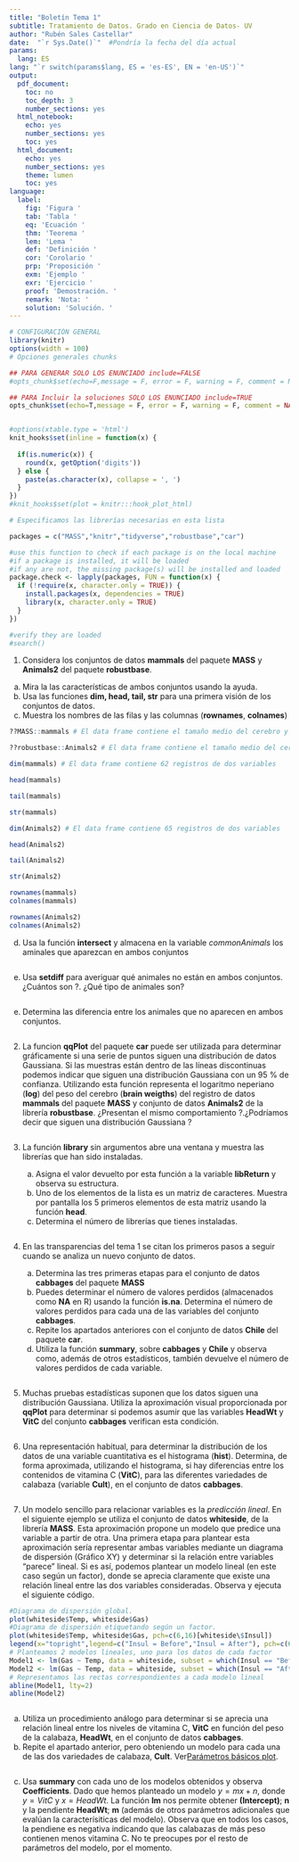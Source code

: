---
title: "Boletín Tema 1"
subtitle: Tratamiento de Datos. Grado en Ciencia de Datos- UV
author: "Rubén Sales Castellar"
date:  "`r Sys.Date()`"  #Pondría la fecha del día actual
params:
  lang: ES
lang: "`r switch(params$lang, ES = 'es-ES', EN = 'en-US')`"
output:
  pdf_document:
    toc: no
    toc_depth: 3
    number_sections: yes
  html_notebook:
    echo: yes
    number_sections: yes
    toc: yes
  html_document:
    echo: yes
    number_sections: yes
    theme: lumen
    toc: yes
language:
  label:
    fig: 'Figura '
    tab: 'Tabla '
    eq: 'Ecuación '
    thm: 'Teorema '
    lem: 'Lema '
    def: 'Definición '
    cor: 'Corolario '
    prp: 'Proposición '
    exm: 'Ejemplo '
    exr: 'Ejercicio '
    proof: 'Demostración. '
    remark: 'Nota: '
    solution: 'Solución. '
---

```{r setup, cache = F, echo = F, message = F, warning = F, tidy = F,}

# CONFIGURACIÓN GENERAL
library(knitr)
options(width = 100)
# Opciones generales chunks

## PARA GENERAR SOLO LOS ENUNCIADO include=FALSE
#opts_chunk$set(echo=F,message = F, error = F, warning = F, comment = NA, fig.align = 'center', dpi = 100, tidy = F, cache.path = '.cache/', fig.path = './figure/', include=FALSE)

## PARA Incluir la soluciones SOLO LOS ENUNCIADO include=TRUE
opts_chunk$set(echo=T,message = F, error = F, warning = F, comment = NA, fig.align = 'center', dpi = 100, tidy = F, cache.path = '.cache/', fig.path = './figure/', include=TRUE)


#options(xtable.type = 'html')
knit_hooks$set(inline = function(x) {
  
  if(is.numeric(x)) {
    round(x, getOption('digits'))
  } else {
    paste(as.character(x), collapse = ', ')
  }
})
#knit_hooks$set(plot = knitr:::hook_plot_html)
```

```{r,echo=FALSE}
# Especificamos las librerías necesarias en esta lista

packages = c("MASS","knitr","tidyverse","robustbase","car")

#use this function to check if each package is on the local machine
#if a package is installed, it will be loaded
#if any are not, the missing package(s) will be installed and loaded
package.check <- lapply(packages, FUN = function(x) {
  if (!require(x, character.only = TRUE)) {
    install.packages(x, dependencies = TRUE)
    library(x, character.only = TRUE)
  }
})

#verify they are loaded
#search()

```

1.  Considera los conjuntos de datos **mammals** del paquete **MASS** y **Animals2** del paquete **robustbase**.

<!-- -->

a.  Mira la las características de ambos conjuntos usando la ayuda.
b.  Usa las funciones **dim, head, tail, str** para una primera visión de los conjuntos de datos.
c.  Muestra los nombres de las filas y las columnas (**rownames**, **colnames**)

```{r}
??MASS::mammals # El data frame contiene el tamaño medio del cerebro y cuerpo de 62 especies de mamíferos.

??robustbase::Animals2 # El data frame contiene el tamaño medio del cerebro y cuerpo de 62 especies de mamíferos y otras tres 3 más.

dim(mammals) # El data frame contiene 62 registros de dos variables

head(mammals)

tail(mammals)

str(mammals)

dim(Animals2) # El data frame contiene 65 registros de dos variables

head(Animals2)

tail(Animals2)

str(Animals2)

rownames(mammals)
colnames(mammals)

rownames(Animals2)
colnames(Animals2)

```

d.  Usa la función **intersect** y almacena en la variable *commonAnimals* los aminales que aparezcan en ambos conjuntos

```{r}






```

e.  Usa **setdiff** para averiguar qué animales no están en ambos conjuntos. ¿Cuántos son ?. ¿Qué tipo de animales son?

```{r}






```

e.  Determina las diferencia entre los animales que no aparecen en ambos conjuntos.

```{r}












```

2.  La funcion **qqPlot** del paquete **car** puede ser utilizada para determinar gráficamente si una serie de puntos siguen una distribución de datos Gaussiana. Si las muestras están dentro de las líneas discontinuas podemos indicar que siguen una distribución Gaussiana con un 95 % de confianza. Utilizando esta función representa el logaritmo neperiano (**log**) del peso del cerebro (**brain weigths**) del registro de datos **mammals** del paquete **MASS** y conjunto de datos **Animals2** de la librería **robustbase**. ¿Presentan el mismo comportamiento ?.¿Podríamos decir que siguen una distribución Gaussiana ?

```{r}


```

3.  La función **library** sin argumentos abre una ventana y muestra las librerías que han sido instaladas.

    a.  Asigna el valor devuelto por esta función a la variable **libReturn** y observa su estructura.
    b.  Uno de los elementos de la lista es un matriz de caracteres. Muestra por pantalla los 5 primeros elementos de esta matriz usando la función **head**.
    c.  Determina el número de librerías que tienes instaladas.

    ```{r}










    ```

4.  En las transparencias del tema 1 se citan los primeros pasos a seguir cuando se analiza un nuevo conjunto de datos.

    a.  Determina las tres primeras etapas para el conjunto de datos **cabbages** del paquete **MASS**
    b.  Puedes determinar el número de valores perdidos (almacenados como **NA** en R) usando la función **is.na**. Determina el número de valores perdidos para cada una de las variables del conjunto **cabbages**.
    c.  Repite los apartados anteriores con el conjunto de datos **Chile** del paquete **car**.
    d.  Utiliza la función **summary**, sobre **cabbages** y **Chile** y observa como, además de otros estadísticos, también devuelve el número de valores perdidos de cada variable.

```{r}



























```

5.  Muchas pruebas estadísticas suponen que los datos siguen una distribución Gaussiana. Utiliza la aproximación visual proporcionada por **qqPlot** para determinar si podemos asumir que las variables **HeadWt** y **VitC** del conjunto **cabbages** verifican esta condición.

```{r}





```

6.  Una representación habitual, para determinar la distribución de los datos de una variable cuantitativa es el histograma (**hist**). Determina, de forma aproximada, utilizando el histograma, si hay diferencias entre los contenidos de vitamina C (**VitC**), para las diferentes variedades de calabaza (variable **Cult**), en el conjunto de datos **cabbages**.

```{r}



```

7.  Un modelo sencillo para relacionar variables es la *predicción lineal*. En el siguiente ejemplo se utiliza el conjunto de datos **whiteside**, de la librería **MASS**. Esta aproximación propone un modelo que predice una variable a partir de otra. Una primera etapa para plantear esta aproximación sería representar ambas variables mediante un diagrama de dispersión (Gráfico XY) y determinar si la relación entre variables "parece" lineal. Si es así, podemos plantear un modelo lineal (en este caso según un factor), donde se aprecia claramente que existe una relación lineal entre las dos variables consideradas. Observa y ejecuta el siguiente código.

```{r, echo=T,eval=F}
#Diagrama de dispersión global.
plot(whiteside$Temp, whiteside$Gas)
#Diagrama de dispersión etiquetando según un factor.
plot(whiteside$Temp, whiteside$Gas, pch=c(6,16)[whiteside\$Insul])
legend(x="topright",legend=c("Insul = Before","Insul = After"), pch=c(6,16))
# Planteamos 2 modelos lineales, uno para los datos de cada factor
Model1 <- lm(Gas ~ Temp, data = whiteside, subset = which(Insul == "Before"))
Model2 <- lm(Gas ~ Temp, data = whiteside, subset = which(Insul == "After"))
# Representamos las rectas correspondientes a cada modelo lineal
abline(Model1, lty=2)
abline(Model2)
```

```{r,echo=T,include=T,eval=F}












```

a.  Utiliza un procedimiento análogo para determinar si se aprecia una relación lineal entre los niveles de vitamina C, **VitC** en función del peso de la calabaza, **HeadWt**, en el conjunto de datos **cabbages**.
b.  Repite el apartado anterior, pero obteniendo un modelo para cada una de las dos variedades de calabaza, **Cult**. Ver[Parámetros básicos plot](https://www.statmethods.net/advgraphs/parameters.html).

```{r}
















```

c.  Usa **summary** con cada uno de los modelos obtenidos y observa **Coefficients**. Dado que hemos planteado un modelo $y=mx+n$, donde $y=VitC$ y $x=HeadWt$. La función **lm** nos permite obtener **(Intercept)**; **n** y la pendiente **HeadWt**; **m** (además de otros parámetros adicionales que evalúan la caracterísiticas del modelo). Observa que en todos los casos, la pendiene es negativa indicando que las calabazas de más peso contienen menos vitamina C. No te preocupes por el resto de parámetros del modelo, por el momento.

```{r}



```
